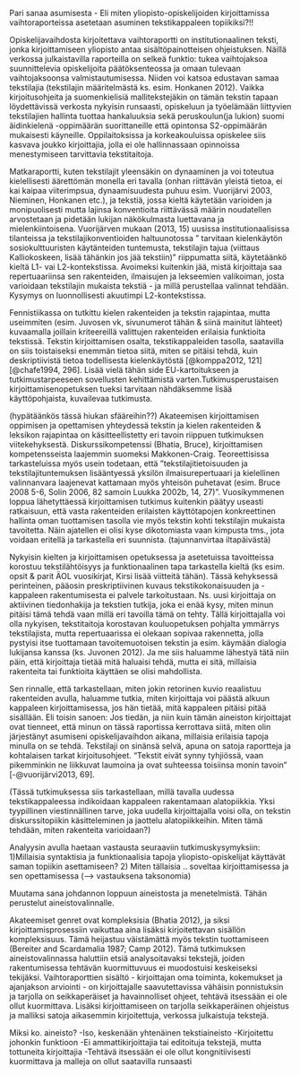 ﻿Pari sanaa asumisesta - 
Eli miten yliopisto-opiskelijoiden kirjoittamissa vaihtoraporteissa asetetaan asuminen tekstikappaleen topiikiksi?!!

Opiskelijavaihdosta kirjoitettava vaihtoraportti on institutionaalinen teksti, jonka kirjoittamiseen yliopisto antaa sisältöpainotteisen ohjeistuksen. Näillä verkossa julkaistavilla raporteilla on selkeä funktio: tukea vaihtojaksoa suunnittelevia opiskelijoita päätöksenteossa ja omaan tulevaan vaihtojaksoonsa valmistautumisessa. Niiden voi katsoa edustavan samaa tekstilajia (tekstilajin määritelmästä ks. esim. Honkanen 2012). Vaikka kirjoitusohjeita ja suomenkielisiä mallitekstejäkin on tämän tekstin tapaan löydettävissä verkosta nykyisin runsaasti, opiskeluun ja työelämään liittyvien tekstilajien hallinta tuottaa hankaluuksia sekä peruskoulun(ja lukion) suomi äidinkielenä -oppimäärän suorittaneille että opintonsa S2-oppimäärän mukaisesti käyneille. Oppilaitoksissa ja korkeakouluissa opiskelee siis kasvava joukko kirjoittajia, jolla ei ole hallinnassaan opinnoissa menestymiseen tarvittavia tekstitaitoja. 


Matkaraportti, kuten tekstilajit yleensäkin on dynaaminen ja voi toteutua kielellisesti äärettömän monella eri tavalla (onhan riittävän yleistä tietoa, ei kai kaipaa viiterimpsua, dynaamisuudesta puhuu esim. Vuorijärvi 2003, Nieminen, Honkanen etc.), ja tekstiä, jossa kieltä käytetään varioiden ja monipuolisesti mutta lajinsa konventioita riittävässä määrin noudatellen arvostetaan ja pidetään lukijan näkökulmasta luettavana ja mielenkiintoisena. Vuorijärven mukaan (2013, 15) uusissa institutionaalisissa tilanteissa ja tekstilajikonventioiden haltuunotossa ” tarvitaan kielenkäytön sosiokulttuuristen käytänteiden tuntemusta, tekstilajin tajua (viittaus Kalliokoskeen, lisää tähänkin jos jää tekstiin)” riippumatta siitä, käytetäänkö kieltä L1- vai L2-kontekstissa. Avoimeksi kuitenkin jää, mistä kirjoittaja saa repertuaariinsa sen rakenteiden, ilmaisujen ja lekseemien valikoiman, josta varioidaan tekstilajin mukaista tekstiä - ja millä perustellaa valinnat tehdään. Kysymys on luonnollisesti akuutimpi L2-kontekstissa.

Fennistiikassa on tutkittu kielen rakenteiden ja tekstin rajapintaa, mutta useimmiten (esim. Juvosen vk, sivunumerot tähän & siinä mainitut lähteet) kuvaamalla joillain kriteereillä valittujen rakenteiden erilaisia funktioita tekstissä. Tekstin kirjoittamisen osalta, tekstikappaleiden tasolla, saatavilla on siis toistaiseksi enemmän tietoa siitä, miten se pitäisi tehdä, kuin deskriptiivistä tietoa todellisesta kielenkäytöstä [@komppa2012, 121] [@chafe1994, 296]. Lisää vielä tähän side EU-kartoitukseen ja tutkimustarpeeseen sovellusten kehittämistä varten.Tutkimusperustaisen kirjoittamisenopetuksen tueksi tarvitaan nähdäksemme lisää käyttöpohjaista, kuvailevaa tutkimusta. 

(hypätäänkös tässä hiukan sfääreihin??)
Akateemisen kirjoittamisen oppimisen ja opettamisen yhteydessä tekstin ja kielen rakenteiden & leksikon rajapintaa on käsitteellistetty eri tavoin riippuen tutkimuksen viitekehyksestä. Diskurssikompetenssi (Bhatia, Bruce), kirjoittamisen kompetensseista laajemmin suomeksi Makkonen-Craig. Teoreettisissa tarkasteluissa myös usein todetaan, että ”tekstilajitietoisuuden ja tekstilajituntemuksen lisääntyessä yksilön ilmaisurepertuaari ja kielellinen valinnanvara laajenevat kattamaan myös yhteisön puhetavat (esim. Bruce 2008 5-6, Solin 2006, 82 samoin Luukka 2002b, 14, 27)”. Vuosikymmenen loppua lähetyttäessä kirjoittamisen tutkimus kuitenkin päätyy useasti ratkaisuun, että vasta rakenteiden erilaisten käyttötapojen konkreettinen hallinta oman tuottamisen tasolla vie myös tekstin kohti tekstilajin mukaista tavoitetta. Näin ajatellen ei olisi kyse dikotomiasta vaan kimpusta tms., jota voidaan eritellä ja tarkastella eri suunnista. (tajunnanvirtaa iltapäivästä)

Nykyisin kielten ja kirjoittamisen opetuksessa ja asetetuissa tavoitteissa korostuu tekstilähtöisyys ja funktionaalinen tapa tarkastella kieltä (ks esim. opsit & parit ÄOL vuosikirjat, Kirsi lisää viitteitä tähän). Tässä kehyksessä perinteinen, pääosin preskriptiivinen kuvaus tekstikokonaisuuden ja -kappaleen rakentumisesta ei palvele tarkoitustaan. Ns. uusi kirjoittaja on aktiivinen tiedonhakija ja tekstien tutkija, joka ei enää kysy, miten minun pitäisi tämä tehdä vaan millä eri tavoilla tämä on tehty. Tällä kirjoittajalla voi olla nykyisen, tekstitaitoja korostavan kouluopetuksen pohjalta ymmärrys tekstilajista, mutta repertuaarissa ei olekaan sopivaa rakennetta, jolla pystyisi itse tuottamaan tavoitemuotoisen tekstin ja esim. käymään dialogia lukijansa kanssa (ks. Juvonen 2012).  Ja me siis haluamme lähestyä tätä niin päin, että kirjoittaja tietää mitä haluaisi tehdä, mutta ei sitä, millaisia rakenteita tai funktioita käyttäen se olisi mahdollista.

Sen rinnalle, että tarkastellaan, miten jokin retorinen kuvio reaalistuu rakenteiden avulla, haluamme tutkia, miten kirjoittaja voi päästä alkuun kappaleen kirjoittamisessa, jos hän tietää, mitä kappaleen pitäisi pitää sisällään. Eli toisin sanoen: Jos tiedän, ja niin kuin tämän aineiston kirjoittajat ovat tienneet, että minun on tässä raportissa kerrottava siitä, miten olin järjestänyt asumiseni opiskelijavaihdon aikana, millaisia erilaisia tapoja minulla on se tehdä. Tekstilaji on sinänsä selvä, apuna on satoja raportteja ja kohtalaisen tarkat kirjoitusohjeet. "Tekstit eivät synny tyhjiössä, vaan pikemminkin ne liikkuvat laumoina ja ovat suhteessa toisiinsa monin tavoin" [-@vuorijärvi2013, 69]. 

(Tässä tutkimuksessa siis tarkastellaan, millä tavalla uudessa tekstikappaleessa indikoidaan kappaleen rakentamaan alatopiikkia. Yksi tyypillinen viestinnällinen tarve, joka uudella kirjoittajalla voisi olla, on tekstin diskurssitopiikin käsitteleminen ja jaottelu alatopiikkeihin. Miten tämä tehdään, miten rakenteita varioidaan?)

Analyysin avulla haetaan vastausta seuraaviin tutkimuskysymyksiin: 
1)Millaisia syntaktisia ja funktionaalisia tapoja yliopisto-opiskelijat käyttävät saman topiikin asettamiseen?
2) Miten tällaisia .. soveltaa kirjoittamisessa ja sen opettamisessa (--> vastauksena taksonomia)


Muutama sana johdannon loppuun aineistosta ja menetelmistä. Tähän perustelut aineistovalinnalle.

Akateemiset genret ovat kompleksisia (Bhatia 2012), ja siksi kirjoittamisprosessiin vaikuttaa aina lisäksi kirjoitettavan sisällön kompleksisuus. Tämä heijastuu väistämättä myös tekstin tuottamiseen (Bereiter and Scardamalia 1987; Camp 2012).  Tämä tutkimuksen aineistovalinnassa haluttiin etsiä analysoitavaksi tekstejä, joiden rakentumisessa tehtävän kuormittuvuus ei muodostuisi keskeiseksi tekijäksi. Vaihtoraporttien sisältö - kirjoittajan oma toiminta, kokemukset ja ajanjakson arviointi - on kirjoittajalle saavutettavissa vähäisin ponnistuksin ja tarjolla on seikkaperäiset ja havainnolliset ohjeet, tehtävä itsessään ei ole ollut kuormittava. Lisäksi kirjoittamiseen on tarjolla seikkaperäinen ohjeistus ja malliksi satoja aikasemmin kirjoitettuja, verkossa julkaistuja tekstejä.


Miksi ko. aineisto?
-Iso, keskenään yhtenäinen tekstiaineisto
-Kirjoitettu johonkin funktioon
-Ei ammattikirjoittajia tai editoituja tekstejä, mutta tottuneita kirjoittajia
-Tehtävä itsessään ei ole ollut kongnitiivisesti kuormittava ja malleja on ollut saatavilla runsaasti

 
